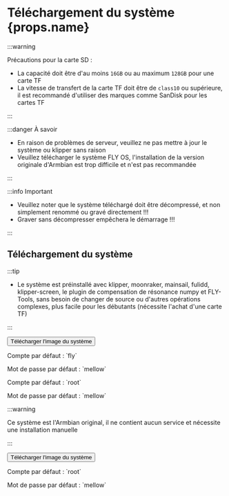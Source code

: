 # Téléchargement du système {props.name}

:::warning

Précautions pour la carte SD :

* La capacité doit être d'au moins `16GB` ou au maximum `128GB` pour une carte TF
* La vitesse de transfert de la carte TF doit être de `class10` ou supérieure, il est recommandé d'utiliser des marques comme SanDisk pour les cartes TF

:::

:::danger À savoir

* En raison de problèmes de serveur, veuillez ne pas mettre à jour le système ou klipper sans raison
* Veuillez télécharger le système FLY OS, l'installation de la version originale d'Armbian est trop difficile et n'est pas recommandée

:::

:::info Important

* Veuillez noter que le système téléchargé doit être décompressé, et non simplement renommé ou gravé directement !!!
* Graver sans décompresser empêchera le démarrage !!!

:::

## Téléchargement du système

<Tabs>
  <TabItem value="flyos" label="FLYOS (basé sur Armbian)" default>

:::tip

* Le système est préinstallé avec klipper, moonraker, mainsail, fulidd, klipper-screen, le plugin de compensation de résonance numpy et FLY-Tools, sans besoin de changer de source ou d'autres opérations complexes, plus facile pour les débutants (nécessite l'achat d'une carte TF)

:::

<Button variant="contained" disableElevation href="https://cdn.mellow.klipper.cn/IMG/Beta/FlyOS_h3_3.3.4_fix_20241107.img.xz">Télécharger l'image du système</Button>

<Tabs>
<TabItem value="fly" label="Utilisateur normal" default>
<p>Compte par défaut : `fly`</p>
<p>Mot de passe par défaut : `mellow`</p>
  </TabItem>
  <TabItem value="root" label="Utilisateur root" default>
<p>Compte par défaut : `root`</p>
<p>Mot de passe par défaut : `mellow`</p>
  </TabItem>
</Tabs>
  </TabItem>
<TabItem value="armbian" label="Armbian original">

:::warning

Ce système est l'Armbian original, il ne contient aucun service et nécessite une installation manuelle

:::

<Button variant="contained" color="success" disableElevation href="https://cdn.mellow.klipper.cn/IMG/Build/Armbian_Flypilite2_bullseye_current_5.10.85.img.xz">Télécharger l'image du système</Button>

<p>Compte par défaut : `root`</p>
<p>Mot de passe par défaut : `mellow`</p>

  </TabItem>
</Tabs>